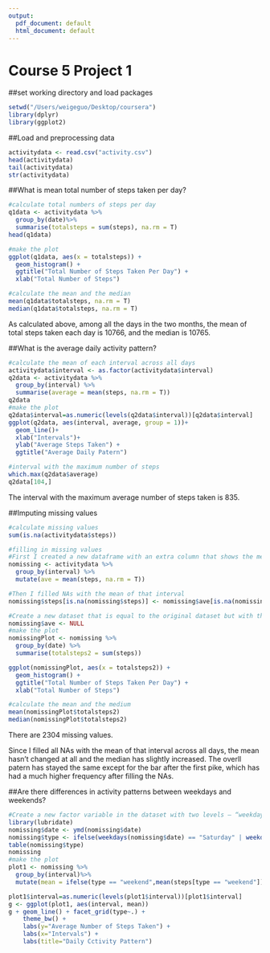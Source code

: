 ```yaml
---
output:
  pdf_document: default
  html_document: default
---
```

Course 5 Project 1
====================

##set working directory and load packages
```r
setwd("/Users/weigeguo/Desktop/coursera")
library(dplyr)
library(ggplot2)
```

##Load and preprocessing data
```r
activitydata <- read.csv("activity.csv")
head(activitydata)
tail(activitydata)
str(activitydata)
```

##What is mean total number of steps taken per day?
```r
#calculate total numbers of steps per day
q1data <- activitydata %>%
  group_by(date)%>%
  summarise(totalsteps = sum(steps), na.rm = T)
head(q1data)

#make the plot
ggplot(q1data, aes(x = totalsteps)) +
  geom_histogram() +
  ggtitle("Total Number of Steps Taken Per Day") +
  xlab("Total Number of Steps")

#calculate the mean and the median
mean(q1data$totalsteps, na.rm = T)
median(q1data$totalsteps, na.rm = T)
```

As calculated above, among all the days in the two months, the mean of total steps taken each day is 10766, and the median is 10765. 

##What is the average daily activity pattern?
```r

#calculate the mean of each interval across all days
activitydata$interval <- as.factor(activitydata$interval)
q2data <- activitydata %>%
  group_by(interval) %>%
  summarise(average = mean(steps, na.rm = T))
q2data
#make the plot
q2data$interval=as.numeric(levels(q2data$interval))[q2data$interval]
ggplot(q2data, aes(interval, average, group = 1))+
  geom_line()+
  xlab("Intervals")+
  ylab("Average Steps Taken") +
  ggtitle("Average Daily Patern")

#interval with the maximum number of steps
which.max(q2data$average)
q2data[104,]
```

The interval with the maximum average number of steps taken is 835.

##Imputing missing values
```r
#calculate missing values
sum(is.na(activitydata$steps))

#filling in missing values
#First I created a new dataframe with an extra column that shows the mean of that interval
nomissing <- activitydata %>%
  group_by(interval) %>%
  mutate(ave = mean(steps, na.rm = T))

#Then I filled NAs with the mean of that interval
nomissing$steps[is.na(nomissing$steps)] <- nomissing$ave[is.na(nomissing$steps)]

#Create a new dataset that is equal to the original dataset but with the missing data filled in.
nomissing$ave <- NULL
#make the plot
nomissingPlot <- nomissing %>%
  group_by(date) %>%
  summarise(totalsteps2 = sum(steps))

ggplot(nomissingPlot, aes(x = totalsteps2)) +
  geom_histogram() +
  ggtitle("Total Number of Steps Taken Per Day") +
  xlab("Total Number of Steps")

#calculate the mean and the medium
mean(nomissingPlot$totalsteps2)
median(nomissingPlot$totalsteps2)
```

There are 2304 missing values.

Since I filled all NAs with the mean of that interval across all days, the mean hasn't changed at all and the median has slightly increased. The overll patern has stayed the same except for the bar after the first pike, which has had a much higher frequency after filling the NAs.

##Are there differences in activity patterns between weekdays and weekends?
```r
#Create a new factor variable in the dataset with two levels – “weekday” and “weekend” indicating whether a given date is a weekday or weekend day.
library(lubridate)
nomissing$date <- ymd(nomissing$date)
nomissing$type <- ifelse(weekdays(nomissing$date) == "Saturday" | weekdays(nomissing$date) == "Sunday", "weekend", "weekday")
table(nomissing$type)
nomissing
#make the plot
plot1 <- nomissing %>%
  group_by(interval)%>%
  mutate(mean = ifelse(type == "weekend",mean(steps[type == "weekend"]), mean(steps[type == "weekday"])))

plot1$interval=as.numeric(levels(plot1$interval))[plot1$interval]
g <- ggplot(plot1, aes(interval, mean))
g + geom_line() + facet_grid(type~.) +
    theme_bw() +
    labs(y="Average Number of Steps Taken") +
    labs(x="Intervals") +
    labs(title="Daily Cctivity Pattern")







```





